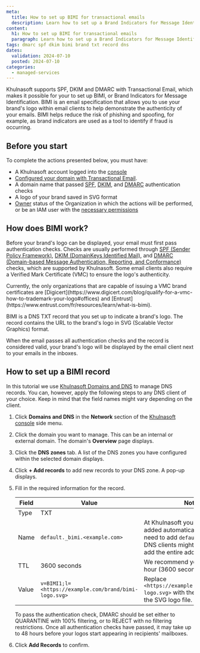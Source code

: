 ```yaml
---
meta:
  title: How to set up BIMI for transactional emails
  description: Learn how to set up a Brand Indicators for Message Identification (BIMI) record to enhance email authentication and brand visibility.
content:
  h1: How to set up BIMI for transactional emails
  paragraph: Learn how to set up a Brand Indicators for Message Identification (BIMI) record to enhance email authentication and brand visibility.
tags: dmarc spf dkim bimi brand txt record dns
dates:
  validation: 2024-07-10
  posted: 2024-07-10
categories:
  - managed-services
---
```


Khulnasoft supports SPF, DKIM and DMARC with Transactional Email, which makes it possible for your to set up BIMI, or Brand Indicators for Message Identification. BIMI is an email specification that allows you to use your brand's logo within email clients to help demonstrate the authenticity of your emails. BIMI helps reduce the risk of phishing and spoofing, for example, as brand indicators are used as a tool to identify if fraud is occurring.

## Before you start

To complete the actions presented below, you must have:

- A Khulnasoft account logged into the [console](https://console.khulnasoft.com/)
- [Configured your domain with Transactional Email](/managed-services/transactional-email/how-to/configure-domain-with-transactional-email/).
- A domain name that passed [SPF](/managed-services/transactional-email/how-to/add-spf-dkim-records-to-your-domain/), [DKIM](/managed-services/transactional-email/how-to/add-spf-dkim-records-to-your-domain/), and [DMARC](/managed-services/transactional-email/how-to/add-dmarc-record/) authentication checks
- A logo of your brand saved in SVG format
- [Owner](/identity-and-access-management/iam/concepts/#owner) status of the Organization in which the actions will be performed, or be an IAM user with the [necessary permissions](/identity-and-access-management/iam/concepts/#permission)

## How does BIMI work?

Before your brand's logo can be displayed, your email must first pass authentication checks. Checks are usually performed through [SPF (Sender Policy Framework)](/managed-services/transactional-email/how-to/add-spf-dkim-records-to-your-domain/), [DKIM (DomainKeys Identified Mail)](/managed-services/transactional-email/how-to/add-spf-dkim-records-to-your-domain/), and [DMARC (Domain-based Message Authentication, Reporting, and Conformance)](/managed-services/transactional-email/how-to/add-dmarc-record/) checks, which are supported by Khulnasoft. Some email clients also require a Verified Mark Certificate (VMC) to ensure the logo's authenticity.

<Message type="note">
  Currently, the only organizations that are capable of issuing a VMC brand certificates are [Digicert](https://www.digicert.com/blog/qualify-for-a-vmc-how-to-trademark-your-logo#offices) and [Entrust](https://www.entrust.com/fr/resources/learn/what-is-bimi).
</Message>

BIMI is a DNS TXT record that you set up to indicate a brand's logo. The record contains the URL to the brand's logo in SVG (Scalable Vector Graphics) format.

When the email passes all authentication checks and the record is considered valid, your brand's logo will be displayed by the email client next to your emails in the inboxes.

## How to set up a BIMI record

In this tutorial we use [Khulnasoft Domains and DNS](/network/domains-and-dns/how-to/manage-dns-records/) to manage DNS records. You can, however, apply the following steps to any DNS client of your choice. Keep in mind that the field names might vary depending on the client.

1. Click **Domains and DNS** in the **Network** section of the [Khulnasoft console](https://console.khulnasoft.com) side menu.
2. Click the domain you want to manage. This can be an internal or external domain. The domain's **Overview** page displays.
3. Click the **DNS zones** tab. A list of the DNS zones you have configured within the selected domain displays.
4. Click **+ Add records** to add new records to your DNS zone. A pop-up displays.
5. Fill in the required information for the record.

    <Lightbox src="khulnasoft-bimi-record.webp" alt="" />

    | Field | Value   | Notes |
    | ------| ------- | ----- |
    | Type  | TXT           |      |
    | Name  | `default._bimi.<example.com>`   | At Khulnasoft your domain name is added automatically, so you only need to add `default._bimi`. Other DNS clients might require you to add the entire address.  |
    | TTL   | 3600 seconds  |   We recommend you set TTL to 1 hour (3600 seconds)    |
    | Value | `v=BIMI1;l=<https://example.com/brand/bimi-logo.svg>`   |  Replace `<https://example.com/brand/bimi-logo.svg>` with the URL leading to the SVG logo file.   |

    <Message type="important">
      To pass the authentication check, DMARC should be set either to QUARANTINE with 100% filtering, or to REJECT with no filtering restrictions.
    </Message>

    <Message type="note">
      Once all authentication checks have passed, it may take up to 48 hours before your logos start appearing in recipients' mailboxes.
    </Message>

6. Click **Add Records** to confirm.


